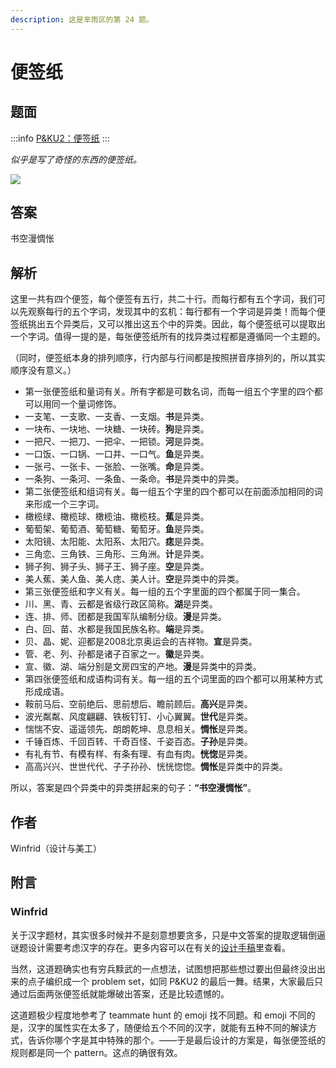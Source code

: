 ```yaml
---
description: 这是芈雨区的第 24 题。
---
```


# 便签纸

## 题面
:::info
[P&KU2：便签纸](https://pnku2.pkupuzzle.art/#/game/miyu/prob_24)
:::

_似乎是写了奇怪的东西的便签纸。_

![](./24-bian-qian-zhi.assets/image_1.webp)

## 答案

书空漫惆怅

## 解析

这里一共有四个便签，每个便签有五行，共二十行。而每行都有五个字词，我们可以先观察每行的五个字词，发现其中的玄机：每行都有一个字词是异类！而每个便签纸挑出五个异类后，又可以推出这五个中的异类。因此，每个便签纸可以提取出一个字词。值得一提的是，每张便签纸所有的找异类过程都是遵循同一个主题的。

（同时，便签纸本身的排列顺序，行内部与行间都是按照拼音序排列的，所以其实顺序没有意义。）

* 第一张便签纸和量词有关。所有字都是可数名词，而每一组五个字里的四个都可以用同一个量词修饰。
* 一支笔、一支歌、一支香、一支烟。**书**是异类。
* 一块布、一块地、一块糖、一块砖。**狗**是异类。
* 一把尺、一把刀、一把伞、一把锁。**河**是异类。
* 一口饭、一口锅、一口井、一口气。**鱼**是异类。
* 一张弓、一张卡、一张脸、一张嘴。**命**是异类。
* 一条狗、一条河、一条鱼、一条命。**书**是异类中的异类。
* 第二张便签纸和组词有关。每一组五个字里的四个都可以在前面添加相同的词来形成一个三字词。
* 橄榄绿、橄榄球、橄榄油、橄榄枝。**蕉**是异类。
* 葡萄架、葡萄酒、葡萄糖、葡萄牙。**鱼**是异类。
* 太阳镜、太阳能、太阳系、太阳穴。**痣**是异类。
* 三角恋、三角铁、三角形、三角洲。**计**是异类。
* 狮子狗、狮子头、狮子王、狮子座。**空**是异类。
* 美人蕉、美人鱼、美人痣、美人计。**空**是异类中的异类。
* 第三张便签纸和字义有关。每一组的五个字里面的四个都属于同一集合。
* 川、黑、青、云都是省级行政区简称。**湖**是异类。
* 连、排、师、团都是我国军队编制分级。**漫**是异类。
* 白、回、苗、水都是我国民族名称。**端**是异类。
* 贝、晶、妮、迎都是2008北京奥运会的吉祥物。**宣**是异类。
* 管、老、列、孙都是诸子百家之一。**徽**是异类。
* 宣、徽、湖、端分别是文房四宝的产地。**漫**是异类中的异类。
* 第四张便签纸和成语构词有关。每一组的五个词里面的四个都可以用某种方式形成成语。
* 鞍前马后、空前绝后、思前想后、瞻前顾后。**高兴**是异类。
* 波光粼粼、风度翩翩、铁板钉钉、小心翼翼。**世代**是异类。
* 惴惴不安、遥遥领先、朗朗乾坤、息息相关。**惆怅**是异类。
* 千锤百炼、千回百转、千奇百怪、千姿百态。**子孙**是异类。
* 有礼有节、有模有样、有条有理、有血有肉。**恍惚**是异类。
* 高高兴兴、世世代代、子子孙孙、恍恍惚惚。**惆怅**是异类中的异类。

所以，答案是四个异类中的异类拼起来的句子：**“书空漫惆怅”**。

## 作者

Winfrid（设计与美工）

## 附言

### Winfrid

关于汉字题材，其实很多时候并不是刻意想要贪多，只是中文答案的提取逻辑倒逼谜题设计需要考虑汉字的存在。更多内容可以在有关的[设计手稿](../../03-she-ji-shou-gao/02-zhong-wen-da-an.mdx)里查看。

当然，这道题确实也有穷兵黩武的一点想法，试图想把那些想过要出但最终没出出来的点子编织成一个 problem set，如同 P&KU2 的最后一舞。结果，大家最后只通过后面两张便签纸就能爆破出答案，还是比较遗憾的。

这道题极少程度地参考了 teammate hunt 的 emoji 找不同题。和 emoji 不同的是，汉字的属性实在太多了，随便给五个不同的汉字，就能有五种不同的解读方式，告诉你哪个字是其中特殊的那个。——于是最后设计的方案是，每张便签纸的规则都是同一个 pattern。这点的确很有效。
